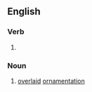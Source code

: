 ==English==

===Verb===
{{head|en|present participle}}

# {{present participle of|overlay|lang=en|nocat=1}}

===Noun===
{{en-noun}}

# [[overlaid]] [[ornamentation]]